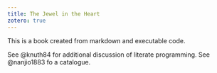 ```yaml
---
title: The Jewel in the Heart
zotero: true
---
```


This is a book created from markdown and executable code.

See @knuth84 for additional discussion of literate programming.
See @nanjio1883 fo a catalogue.


